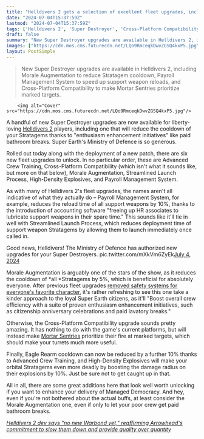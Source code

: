 ```yaml
---
title: "Helldivers 2 gets a selection of excellent fleet upgrades, including one that'll reduce the cooldown of all Stratagems thanks to the power of paid bathroom breaks"
date: "2024-07-04T15:37:59Z"
lastmod: "2024-07-04T15:37:59Z"
tags: ['Helldivers 2', 'Super Destroyer', 'Cross-Platform Compatibility', 'Mortar Sentries']
draft: false
summary: "New Super Destroyer upgrades are available in Helldivers 2, including Morale Augmentation to reduce Stratagem cooldown, Payroll Management System to speed up support weapon reloads, and Cross-Platform Compatibility to make Mortar Sentries prioritize marked targets."
images: ["https://cdn.mos.cms.futurecdn.net/LQo9RmceqkDwvZGSQ4kxP5.jpg"]
layout: PostSimple
---
```

> New Super Destroyer upgrades are available in Helldivers 2, including Morale Augmentation to reduce Stratagem cooldown, Payroll Management System to speed up support weapon reloads, and Cross-Platform Compatibility to make Mortar Sentries prioritize marked targets.


        <img alt="Cover" src="https://cdn.mos.cms.futurecdn.net/LQo9RmceqkDwvZGSQ4kxP5.jpg"/>
        
A handful of new Super Destroyer upgrades are now available for liberty-loving [<u>Helldivers 2</u>](https://www.gamesradar.com/helldivers-2-guide/) players, including one that will reduce the cooldown of your Stratagems thanks to "enthusiasm enhancement initiatives" like paid bathroom breaks. Super Earth's Ministry of Defence is so generous. 

Rolled out today along with the deployment of a new patch, there are six new fleet upgrades to unlock. In no particular order, these are Advanced Crew Training, Cross-Platform Compatibility (which isn't what it sounds like, but more on that below), Morale Augmentation, Streamlined Launch Process, High-Density Explosives, and Payroll Management System. 

As with many of Helldivers 2's fleet upgrades, the names aren't all indicative of what they actually do – Payroll Management System, for example, reduces the reload time of all support weapons by 10%, thanks to the introduction of accounting software "freeing up HR associates to lubricate support weapons in their spare time." This sounds like it'll tie in well with Streamlined Launch Process, which reduces deployment time of support weapon Stratagems by allowing them to launch immediately once called in. 

Good news, Helldivers! The Ministry of Defence has authorized new upgrades for your Super Destroyers. pic.twitter.com/mXkVm6ZyEk[July 4, 2024](https://twitter.com/helldivers2/status/1808864583257321565)

Morale Augmentation is arguably one of the stars of the show, as it reduces the cooldown of *all *Stratagems by 5%, which is beneficial for absolutely everyone. After previous fleet upgrades [<u>removed safety systems for everyone's favorite character</u>](https://www.gamesradar.com/in-helldivers-2s-clearest-are-we-the-baddies-moment-yet-players-can-remove-safety-systems-protecting-the-communitys-favorite-character-just-to-buff-stratagems/), it's rather refreshing to see this one take a kinder approach to the loyal Super Earth citizens, as it'll "Boost overall crew efficiency with a suite of proven enthusiasm enhancement initiatives, such as citizenship anniversary celebrations and paid lavatory breaks."

Otherwise, the Cross-Platform Compatibility upgrade sounds pretty amazing. It has nothing to do with the game's current platforms, but will instead make [<u>Mortar Sentries</u>](https://www.gamesradar.com/certain-helldivers-2-stratagems-are-so-dangerous-that-some-players-are-convinced-theyre-deliberately-attacking-us/) prioritize their fire at marked targets, which should make your turrets much more useful. 

Finally, Eagle Rearm cooldown can now be reduced by a further 10% thanks to Advanced Crew Training, and High-Density Explosives will make your orbital Stratagems even more deadly by boosting the damage radius on their explosions by 10%. Just be sure not to get caught up in that. 

All in all, there are some great additions here that look well worth unlocking if you want to enhance your delivery of Managed Democracy. And hey, even if you're not bothered about the actual buffs, at least consider the Morale Augmentation one, even if only to let your poor crew get paid bathroom breaks. 

[<u><em>Helldivers 2 dev says "no new Warbond yet," reaffirming Arrowhead's commitment to slow them down and provide quality over quantity</em></u>](https://www.gamesradar.com/games/third-person-shooter/helldivers-2-dev-says-no-new-warbond-yet-reaffirming-arrowheads-commitment-to-slow-them-down-and-provide-quality-over-quantity/)
        